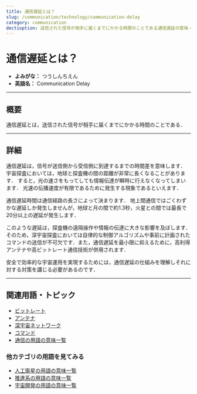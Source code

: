 ```yaml
---
title: 通信遅延とは？
slug: /communication/technology/communication-delay
category: communication
dectioption: 送信された信号が相手に届くまでにかかる時間のことである通信遅延の意味・定義・内容について解説します．
---
```



<Head>
  <script type="application/ld+json">
    {`{
      "@context": "https://schema.org",
      "@type": "DefinedTerm",
      "name": "通信遅延",
      "inDefinedTermSet": "https://www.space-portal.org",
      "termCode": "communication/technology/communication-delay",
      "description": "送信された信号が相手に届くまでにかかる時間のことである通信遅延の意味・定義・内容について解説します．",
      "url": "https://www.space-portal.org/docs/communication/technology/communication-delay"
    }`}
  </script>
</Head>

# 通信遅延とは？

- **よみがな：** つうしんちえん  
- **英語名：** Communication Delay  

---

## 概要

通信遅延とは，送信された信号が相手に届くまでにかかる時間のことである．

---

## 詳細

通信遅延は，信号が送信側から受信側に到達するまでの時間差を意味します．
宇宙探査においては，地球と探査機の間の距離が非常に長くなることがあります．
すると，光の速さをもってしても情報伝達が瞬時に行えなくなってしまいます．
光速の伝播速度が有限であるために発生する現象であるといえます．

通信遅延時間は通信経路の長さによって決まります．
地上間通信ではごくわずかな遅延しか発生しませんが，地球と月の間で約1.3秒，火星との間では最長で20分以上の遅延が発生します．

このような遅延は，探査機の遠隔操作や情報の伝達に大きな影響を及ぼします．そのため，深宇宙探査においては自律的な制御アルゴリズムや事前に計画されたコマンドの送信が不可欠です．また，通信遅延を最小限に抑えるために，高利得アンテナや高ビットレート通信技術が併用されます．

安全で効率的な宇宙運用を実現するためには，通信遅延の仕組みを理解しそれに対する対策を講じる必要があるのです．

---

## 関連用語・トピック

- [ビットレート](/docs/communication/technology/bit-rate)
- [アンテナ](/docs/communication/technology/antenna)
- [深宇宙ネットワーク](/docs/communication/system/dsn)
- [コマンド](/docs/communication/system/command)
- [通信の用語の意味一覧](/docs/category/communication)

### 他カテゴリの用語を見てみる
- [人工衛星の用語の意味一覧](/docs/category/satellite)
- [推進系の用語の意味一覧](/docs/category/propulsion)
- [宇宙開発の用語の意味一覧](/docs/category/glossary)
